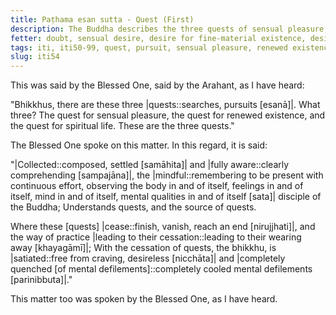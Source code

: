 ```yaml
---
title: Paṭhama esan sutta - Quest (First)
description: The Buddha describes the three quests of sensual pleasure, renewed existence, and spiritual life.
fetter: doubt, sensual desire, desire for fine-material existence, desire for immaterial existence, ignorance
tags: iti, iti50-99, quest, pursuit, sensual pleasure, renewed existence, spiritual life, cessation, cease, desireless, satisfied, quenched, buddha
slug: iti54
---
```


This was said by the Blessed One, said by the Arahant, as I have heard:

"Bhikkhus, there are these three |quests::searches, pursuits [esanā]|. What three? The quest for sensual pleasure, the quest for renewed existence, and the quest for spiritual life. These are the three quests."

The Blessed One spoke on this matter. In this regard, it is said:

"|Collected::composed, settled [samāhita]| and |fully aware::clearly comprehending [sampajāna]|,
the |mindful::remembering to be present with continuous effort, observing the body in and of itself, feelings in and of itself, mind in and of itself, mental qualities in and of itself [sata]| disciple of the Buddha;
Understands quests,
and the source of quests.

Where these [quests] |cease::finish, vanish, reach an end [nirujjhati]|,
and the way of practice |leading to their cessation::leading to their wearing away [khayagāmī]|;
With the cessation of quests, the bhikkhu,
is |satiated::free from craving, desireless [nicchāta]| and |completely quenched [of mental defilements]::completely cooled mental defilements [parinibbuta]|."

This matter too was spoken by the Blessed One, as I have heard.
